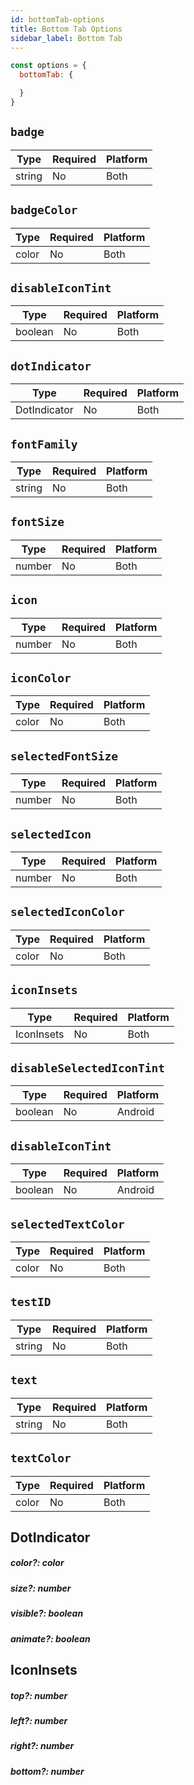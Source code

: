 ```yaml
---
id: bottomTab-options
title: Bottom Tab Options
sidebar_label: Bottom Tab
---
```


```js
const options = {
  bottomTab: {

  }
}
```

## `badge`

| Type   | Required | Platform |
| ------ | -------- | -------- |
| string | No       | Both     |

## `badgeColor`

| Type  | Required | Platform |
| ----- | -------- | -------- |
| color | No       | Both     |

## `disableIconTint`

| Type    | Required | Platform |
| ------- | -------- | -------- |
| boolean | No       | Both     |

## `dotIndicator`

| Type         | Required | Platform |
| ------------ | -------- | -------- |
| DotIndicator | No       | Both     |

## `fontFamily`

| Type   | Required | Platform |
| ------ | -------- | -------- |
| string | No       | Both     |

## `fontSize`

| Type   | Required | Platform |
| ------ | -------- | -------- |
| number | No       | Both     |

## `icon`

| Type   | Required | Platform |
| ------ | -------- | -------- |
| number | No       | Both     |

## `iconColor`

| Type  | Required | Platform |
| ----- | -------- | -------- |
| color | No       | Both     |

## `selectedFontSize`

| Type   | Required | Platform |
| ------ | -------- | -------- |
| number | No       | Both     |

## `selectedIcon`

| Type   | Required | Platform |
| ------ | -------- | -------- |
| number | No       | Both     |

## `selectedIconColor`

| Type  | Required | Platform |
| ----- | -------- | -------- |
| color | No       | Both     |

## `iconInsets`

| Type       | Required | Platform |
| ---------- | -------- | -------- |
| IconInsets | No       | Both     |

## `disableSelectedIconTint`

| Type    | Required | Platform |
| ------- | -------- | -------- |
| boolean | No       | Android  |

## `disableIconTint`

| Type    | Required | Platform |
| ------- | -------- | -------- |
| boolean | No       | Android  |

## `selectedTextColor`

| Type  | Required | Platform |
| ----- | -------- | -------- |
| color | No       | Both     |

## `testID`

| Type   | Required | Platform |
| ------ | -------- | -------- |
| string | No       | Both     |

## `text`

| Type   | Required | Platform |
| ------ | -------- | -------- |
| string | No       | Both     |

## `textColor`

| Type  | Required | Platform |
| ----- | -------- | -------- |
| color | No       | Both     |

## DotIndicator
##### color?: color
##### size?: number
##### visible?: boolean
##### animate?: boolean

## IconInsets
##### top?: number
##### left?: number
##### right?: number
##### bottom?: number
